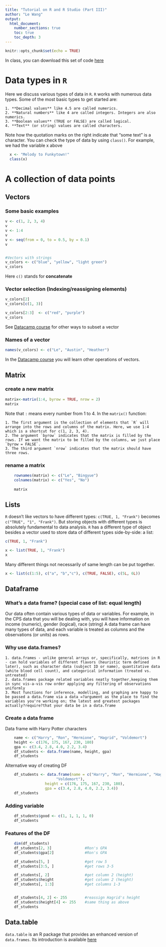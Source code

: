 ```yaml
---
title: "Tutorial on R and R Studio (Part III)"
author: "Le Wang"
output:
  html_document:
    number_sections: true
    toc: true
    toc_depth: 3    
---
```


```r
knitr::opts_chunk$set(echo = TRUE)
```

In class, you can download this set of code [here](intro-to-R_part3.R)


# Data types in `R`

Here we discuss various types of data in `R`. `R` works with numerous data types. Some of the most basic types to get started are:

	1. **Decimal values** like 4.5 are called numerics.
	2. **Natural numbers** like 4 are called integers. Integers are also numerics.
	3. **Boolean values** (TRUE or FALSE) are called logical.
	4. **Text** (or string) values are called characters.

Note how the quotation marks on the right indicate that "some text" is a character. You can check the type of data by using `class()`. For example, we had the variable x above

```r
  x <- "Melody to Funkytown!"
  class(x)
```



# A collection of data points

## Vectors  	

### Some basic examples 

```r
v <- c(1, 2, 3, 4)		
v
v <- 1:4		
v
v <- seq(from = 0, to = 0.5, by = 0.1)		
v


#Vectors with strings 	
v_colors <- c("blue", "yellow", "light green")	
v_colors	

```

Here `c()` stands for **concatenate**


### Vector selection (Indexing/reassigning elements)

```r
v_colors[2]         
v_colors[c(1, 3)]   

v_colors[2:3]  <- c("red", "purple")	
v_colors 	

```

See [Datacamp course](https://campus.datacamp.com/courses/free-introduction-to-r) for other ways to subset a vector


### Names of a vector

```r
names(v_colors) <- c("Le", "Austin", "Heather")
```


In the [Datacamp course](https://campus.datacamp.com/courses/free-introduction-to-r) you will learn other operations of vectors.


## Matrix

### create a new matrix
```r
matrix<-matrix(1:4, byrow = TRUE, nrow = 2)
matrix
```

Note that `:` means every number from 1 to 4. In the `matrix()` function:

    1. The first argument is the collection of elements that `R` will arrange into the rows and columns of the matrix. Here, we use 1:4 which is a shortcut for c(1, 2, 3, 4).
    2. The argument `byrow` indicates that the matrix is filled by the rows. If we want the matrix to be filled by the columns, we just place `byrow = FALSE`.
    3. The third argument `nrow` indicates that the matrix should have three rows.	

### rename a matrix

```r
	rownames(matrix) <- c("Le", "Bingyue")
	colnames(matrix) <- c("Yes", "No")
	
	matrix
```


## Lists

`R` doesn’t like vectors to have different types: `c(TRUE, 1, "Frank")` becomes `c("TRUE", "1", "Frank")`. But storing objects with different types is absolutely fundamental to data analysis. `R` has a different type of object besides a vector used to store data of different types side-by-side: a list:

```r
c(TRUE, 1, "Frank")
```


```r
x <- list(TRUE, 1, "Frank")
x
```

Many different things not necessarily of same length can be put together. 

```r
x <- list(c(1:5), c("a", "b","c"), c(TRUE, FALSE), c(5L, 6L))
```

	
## Dataframe

### What's a data frame? (special case of list: equal length)

Our data often contain various types of data or variables. For example, in the CPS data that you will 
be dealing with, you will have information on income (numeric), gender (logical), race (string)
A data frame can have many types of data, and each variable is treated as columns and 
the observations (or units) as rows. 


### Why use data.frames?

    1. data.frames - unlike general arrays or, specifically, matrices in R - can hold variables of different flavors (heuristic term defined later), such as character data (subject ID or name), quantitative data (white blood cell count), and categorical information (treated vs. untreated)
    2. data.frames package related variables neatly together,keeping them in sync vis-a-vis row order applying any filtering of observations uniformly
    3. Most functions for inference, modelling, and graphing are happy to be passed a data.frame via a data =?argument as the place to find the variables you're working on; the latest and greatest packages actually?require?that your data be in a data.frame



### Create a data frame

Data frame with Harry Potter characters

```r
	name <- c("Harry", "Ron", "Hermione", "Hagrid", "Voldemort")	
	height <- c(176, 175, 167, 230, 180)	
	gpa <- c(3.4, 2.8, 4.0, 2.2, 3.4)	
	df_students <- data.frame(name, height, gpa)  		
	df_students	
```


Alternative way of creating DF

```r
	df_students <- data.frame(name = c("Harry", "Ron", "Hermione", "Hagrid",
					   "Voldemort"), 	
				  height = c(176, 175, 167, 230, 180), 	
				  gpa = c(3.4, 2.8, 4.0, 2.2, 3.4))	
	df_students

```


	
	
### Adding variable

```r
	df_students$good <- c(1, 1, 1, 1, 0)   	
	df_students	
```


### Features of the DF

```r
	dim(df_students)  		
	df_students[2, 3]               #Ron's GPA		
	df_students$gpa[2]              #Ron's GPA	

	df_students[5, ]                #get row 5
	df_students[3:5, ]              #get rows 3-5

	df_students[, 2]                #get column 2 (height)	
	df_students$height              #get column 2 (height) 
	df_students[, 1:3]              #get columns 1-3 


	df_students[4, 2] <- 255        #reassign Hagrid's height	
	df_students$height[4] <- 255    #same thing as above	
	df_students		
```


## Data.table

`data.table` is an R package that provides an enhanced version of `data.frames`. Its introduction is available [here](https://cran.r-project.org/web/packages/data.table/vignettes/datatable-intro.html)

